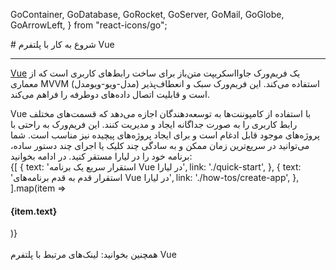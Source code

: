
  GoContainer,
  GoDatabase,
  GoRocket,
  GoServer,
  GoMail,
  GoGlobe,
  GoArrowLeft,
} from "react-icons/go";


<Layout>
<Head>
<title>مستندات شروع به کار با پلتفرم Vue - لیارا</title>
<meta property="og:title" content="مستندات خدمات رایانش ابری لیارا" />
<meta property="og:description" content="مستندات مربوط به نحوه شروع به کار با پلتفرم Vue یا VueJS در لیارا"  />
</Head>
# شروع به کار با پلتفرم Vue
<hr className="mb-2" />

<a href="https://vuejs.org/" className="text-[#2196f3] ">Vue</a> یک فریم‌ورک جاوااسکریپت متن‌باز برای ساخت رابط‌های کاربری است که از معماری MVVM (مدل-ویو-ویومدل) استفاده می‌کند. این فریم‌ورک سبک و انعطاف‌پذیر است و قابلیت اتصال داده‌های دوطرفه را فراهم می‌کند. 
 
<div className="h-2" />
Vue با استفاده از کامپوننت‌ها به توسعه‌دهندگان اجازه می‌دهد که قسمت‌های مختلف رابط کاربری را به صورت جداگانه ایجاد و مدیریت کنند. این فریم‌ورک به راحتی با پروژه‌های موجود قابل ادغام است و برای ایجاد پروژه‌های پیچیده نیز مناسب است.
شما می‌توانید در سریع‌ترین زمان ممکن و به سادگی چند کلیک یا اجرای چند دستور ساده، برنامه خود را در لیارا مستقر کنید. در ادامه بخوانید:

<br />

<div className="grid md:grid-cols-2 gap-4">
            {[
    {
      text: 'استقرار سریع یک برنامه Vue در لیارا',
      link: './quick-start',
    },
    {
      text: 'استقرار قدم به قدم برنامه‌های Vue در لیارا',
      link: './how-tos/create-app',
    },
  ].map(item =>
              <Link href={item.link}>
                <Card className="flex cursor-pointer w-full items-center justify-between">
                  <div className="flex items-center gap-3">
                    <h4>
                      {item.text}
                    </h4>
                  </div>
                  <GoArrowLeft className="ml-1" />
                </Card>
              </Link>
            )}
          </div>

<br />

<Alert variant="success">
همچنین بخوانید:
<Link href='./related-links' className="text-[#2196f3] ">
 لینک‌های مرتبط با پلتفرم Vue
</Link>
</Alert>
<br />


</Layout>